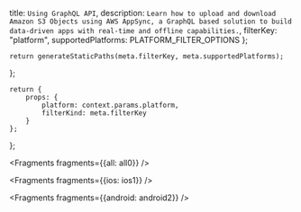   title: `Using GraphQL API`,
  description: `Learn how to upload and download Amazon S3 Objects using AWS AppSync, a GraphQL based solution to build data-driven apps with real-time and offline capabilities.`,
  filterKey: "platform",
  supportedPlatforms: PLATFORM_FILTER_OPTIONS
};
      


    return generateStaticPaths(meta.filterKey, meta.supportedPlatforms);
};

    return {
        props: {
            platform: context.params.platform,
            filterKind: meta.filterKey
        }
    };
};


<Fragments fragments={{all: all0}} />


<Fragments fragments={{ios: ios1}} />


<Fragments fragments={{android: android2}} /> 